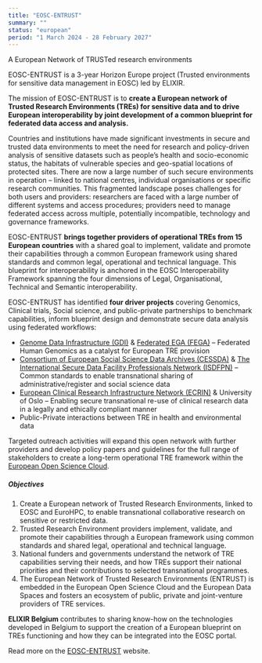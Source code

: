 ```yaml
---
title: "EOSC-ENTRUST"
summary: ""
status: "european"
period: "1 March 2024 - 28 February 2027"
---
```


A European Network of TRUSTed research environments

EOSC-ENTRUST is a 3-year Horizon Europe project (Trusted environments for sensitive data management in EOSC) led by ELIXIR.

The mission of EOSC-ENTRUST is to **create a European network of Trusted Research Environments (TREs) for sensitive data and to drive European interoperability by joint development of a common blueprint for federated data access and analysis.**

Countries and institutions have made significant investments in secure and trusted data environments to meet the need for research and policy-driven analysis of sensitive datasets such as people’s health and socio-economic status, the habitats of vulnerable species and geo-spatial locations of protected sites. There are now a large number of such secure environments in operation – linked to national centres, individual organisations or specific research communities. This fragmented landscape poses challenges for both users and providers: researchers are faced with a large number of different systems and access procedures; providers need to manage federated access across multiple, potentially incompatible, technology and governance frameworks.

EOSC-ENTRUST **brings together providers of operational TREs from 15 European countries** with a shared goal to implement, validate and promote their capabilities through a common European framework using shared standards and common legal, operational and technical language. This blueprint for interoperability is anchored in the EOSC Interoperability Framework spanning the four dimensions of Legal, Organisational, Technical and Semantic interoperability.

EOSC-ENTRUST has identified **four driver projects** covering Genomics, Clinical trials, Social science, and public-private partnerships to benchmark capabilities, inform blueprint design and demonstrate secure data analysis using federated workflows:

- [Genome Data Infrastructure (GDI)](https://gdi.onemilliongenomes.eu/) & [Federated EGA (FEGA)](https://web2.ega-archive.org/federated) – Federated Human Genomics as a catalyst for European TRE provision
- [Consortium of European Social Science Data Archives (CESSDA)](https://www.cessda.eu/) & [The International Secure Data Facility Professionals Network (ISDFPN)](https://ukdataservice.ac.uk/about/research-and-development/international-secure-data-facility-professionals-network-isdfpn/) – Common standards to enable transnational sharing of administrative/register and social science data
- [European Clinical Research Infrastructure Network (ECRIN)](https://ecrin.org/) & University of Oslo – Enabling secure transnational re-use of clinical research data in a legally and ethically compliant manner
- Public-Private interactions between TRE in health and environmental data

Targeted outreach activities will expand this open network with further providers and develop policy papers and guidelines for the full range of stakeholders to create a long-term operational TRE framework within the [European Open Science Cloud](https://eosc.eu/).

##### Objectives

1. Create a European network of Trusted Research Environments, linked to EOSC and EuroHPC, to enable transnational collaborative research on sensitive or restricted data.
2. Trusted Research Environment providers implement, validate, and promote their capabilities through a European framework using common standards and shared legal, operational and technical language.
3. National funders and governments understand the network of TRE capabilities serving their needs, and how TREs support their national priorities and their contributions to selected transnational programmes.
4. The European Network of Trusted Research Environments (ENTRUST) is embedded in the European Open Science Cloud and the European Data Spaces and fosters an ecosystem of public, private and joint-venture providers of TRE services.

**ELIXIR Belgium** contributes to sharing know-how on the technologies developed in Belgium to support the creation of a European blueprint on TREs functioning and how they can be integrated into the EOSC portal.

Read more on the [EOSC-ENTRUST](http://eosc-entrust.eu/) website.
